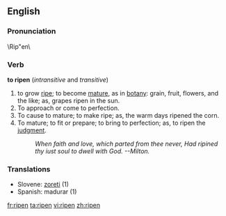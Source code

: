 ==English==
===Pronunciation===
\Rip"en\
===Verb===
'''to ripen'''  (''intransitive'' and ''transitive'')
# to grow [[ripe]]; to become [[mature]], as in [[botany]]: grain, fruit, flowers, and the like; as, grapes ripen in the sun.
# To approach or come to perfection.
# To cause to mature; to make ripe; as, the warm days  ripened the corn.
# To mature; to fit or prepare; to bring to perfection; as, to ripen the [[judgment]].
#:''When faith and love, which parted from thee never,       Had ripined thy iust soul to dwell with God. --Milton.''
===Translations===
*Slovene: [[zoreti]] (1)
*Spanish: madurar (1)

[[fr:ripen]]
[[ta:ripen]]
[[vi:ripen]]
[[zh:ripen]]